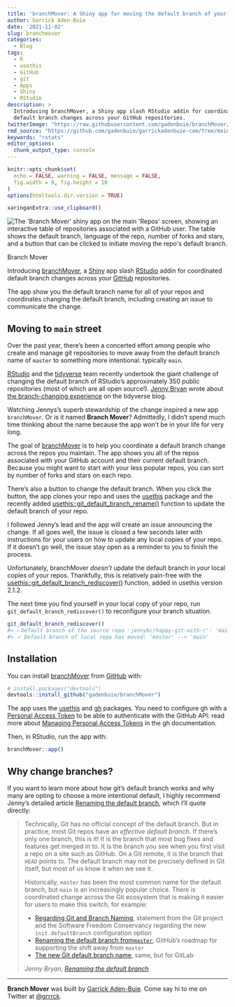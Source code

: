 ```yaml
---
title: 'branchMover: A Shiny app for moving the default branch of your GitHub repos'
author: Garrick Aden-Buie
date: '2021-11-02'
slug: branchmover
categories:
  - Blog
tags:
  - R
  - usethis
  - GitHub
  - git
  - Apps
  - Shiny
  - RStudio
description: >
  Introducing branchMover, a Shiny app slash RStudio addin for coordinated
  default branch changes across your GitHub repositories.
twitterImage: "https://raw.githubusercontent.com/gadenbuie/branchMover/main/man/figures/app.png"
rmd_source: "https://github.com/gadenbuie/garrickadenbuie-com/tree/main/content/blog/2021/branchmover/index.Rmd"
keywords: "rstats"
editor_options: 
  chunk_output_type: console
---
```


<!-- Links -->
[branchmover]: https://github.com/gadenbuie/branchMover
[shiny]: https://shiny.rstudio.com
[rstudio]: https://rstudio.com
[github]: https://github.com
[tidyverse]: https://tidyverse.org

```r
knitr::opts_chunk$set(
  echo = FALSE, warning = FALSE, message = FALSE,
  fig.width = 9, fig.height = 10
)
options(htmltools.dir.version = TRUE)
```

```r
xaringanExtra::use_clipboard()
```

<div class="figure">
<img 
  src="https://raw.githubusercontent.com/gadenbuie/branchMover/main/man/figures/app.png" 
  alt="The 'Branch Mover' shiny app on the main 'Repos' screen, showing an interactive table of repositories associated with a GitHub user. The table shows the default branch, language of the repo, number of forks and stars, and a button that can be clicked to initiate moving the repo's default branch."
>
<p class="caption">Branch Mover</p>
</div>

::: lead

Introducing [branchMover], a [Shiny] app slash [RStudio] addin for coordinated default branch changes across your [GitHub] repositories.

The app show you the default branch name for all of your repos and coordinates changing the default branch, including creating an issue to communicate the change.

:::

## Moving to `main` street

Over the past year, 
there's been a concerted effort among people who create and manage git repositories
to move away from the default branch name of `master`
to something more intentional: typically `main`.

[RStudio] and the [tidyverse] team recently undertook the giant challenge
of changing the default branch of RStudio's approximately 350 public repositories
(most of which are all open source!).
[Jenny Bryan](https://jennybryan.org/) wrote about 
[the branch-changing experience](https://www.tidyverse.org/blog/2021/10/renaming-default-branch/)
on the tidyverse blog.

Watching Jennys's superb stewardship of the change inspired a new app `branchMover`.
Or is it named **Branch Mover**?
Admittedly, I didn't spend much time thinking about the name because the app won't be in your life for very long.

The goal of [branchMover] is to help you coordinate a default branch change across the repos you maintain.
The app shows you all of the repos associated with your GitHub account and their current default branch.
Because you might want to start with your less popular repos, you can sort by number of forks and stars on each repo.

There's also a button to change the default branch.
When you click the button, the app clones your repo and uses
the [usethis](https://usethis.r-lib.org) package
and the recently added
[usethis::git_default_branch_rename()](https://usethis.r-lib.org/reference/git-default-branch.html)
function to update the default branch of your repo.

I followed Jenny's lead and the app will create an issue announcing the change.
If all goes well, 
the issue is closed a few seconds later
with instructions for your users on how to update any local copies of your repo.
If it doesn't go well, 
the issue stay open as a reminder to you to finish the process.

Unfortunately, branchMover *doesn’t* update the default branch in *your*
local copies of your repos. Thankfully, this is relatively pain-free
with the
[usethis::git_default_branch_rediscover()](https://usethis.r-lib.org/reference/git-default-branch.html)
function, added in [usethis]{.pkg} version 2.1.2.

The next time you find yourself in your local copy of your repo,
run `git_default_branch_rediscover()` to reconfigure your branch situation.

```r
git_default_branch_rediscover()
#> ℹ Default branch of the source repo 'jennybc/happy-git-with-r': 'main'
#> ✓ Default branch of local repo has moved: 'master' --> 'main'
```

## Installation

You can install [branchMover] from
[GitHub](https://github.com/) with:

``` r
# install.packages("devtools")
devtools::install_github("gadenbuie/branchMover")
```

The app uses the [[usethis](https://usethis.r-lib.org)]{.pkg} and
[[gh](https://gh.r-lib.org)]{.pkg} packages. You need to configure gh with a
[Personal Access Token](https://docs.github.com/en/authentication/keeping-your-account-and-data-secure/creating-a-personal-access-token)
to be able to authenticate with the GitHub API:
read more about [Managing Personal Access
Tokens](https://gh.r-lib.org/articles/managing-personal-access-tokens.html)
in the [gh]{.pkg} documentation.

Then, in RStudio, run the app with:

``` r
branchMover::app()
```

## Why change branches?

If you want to learn more about how git's default branch works
and why many are opting to choose a more intentional default,
I highly recommend Jenny's detailed article 
[Renaming the default branch](https://www.tidyverse.org/blog/2021/10/renaming-default-branch/),
which I'll quote directly:

> Technically, Git has no official concept of the default branch. But in practice, most Git repos have an _effective default branch_. If there’s only one branch, this is it! It is the branch that most bug fixes and features get merged in to. It is the branch you see when you first visit a repo on a site such as GitHub. On a Git remote, it is the branch that `HEAD` points to. The default branch may not be precisely defined in Git itself, but most of us know it when we see it.
>
> Historically, `master` has been the most common name for the default branch, but `main` is an increasingly popular choice. There is coordinated change across the Git ecosystem that is making it easier for users to make this switch, for example:
> 
> - [Regarding Git and Branch Naming](https://sfconservancy.org/news/2020/jun/23/gitbranchname/), statement from the Git project and the Software Freedom Conservancy regarding the new `init.defaultBranch` configuration option
> - [Renaming the default branch from`master`](https://github.com/github/renaming#readme), GitHub’s roadmap for supporting the shift away from `master`
> - [The new Git default branch name](https://about.gitlab.com/blog/2021/03/10/new-git-default-branch-name/), same, but for GitLab
>
> <cite>Jenny Bryan, [Renaming the default branch](https://www.tidyverse.org/blog/2021/10/renaming-default-branch/)</cite>


***

**Branch Mover** was built by [Garrick Aden-Buie](https://www.garrickadenbuie.com).
Come say hi to me on Twitter at [&commat;grrrck](https://twitter.com/grrrck).